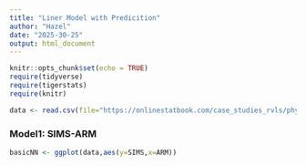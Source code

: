 ```yaml
---
title: "Liner Model with Predicition"
author: "Hazel" 
date: "2025-30-25"
output: html_document
---
```


```r
knitr::opts_chunk$set(echo = TRUE)
require(tidyverse) 
require(tigerstats)
require(knitr)

data <- read.csv(file="https://onlinestatbook.com/case_studies_rvls/physical_strength/data.txt",sep="",header=TRUE)
```

### Model1: SIMS-ARM

```r
basicNN <- ggplot(data,aes(y=SIMS,x=ARM))
```


